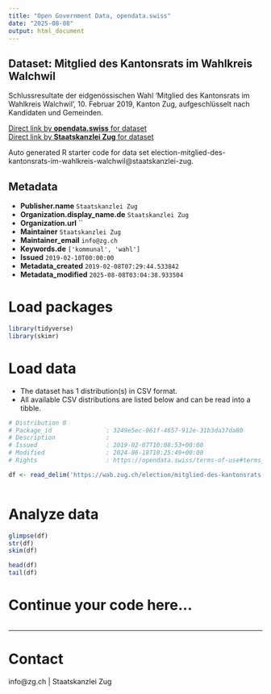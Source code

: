 ```yaml
---
title: "Open Government Data, opendata.swiss"
date: "2025-08-08"
output: html_document
---
```


## Dataset: Mitglied des Kantonsrats im Wahlkreis Walchwil

Schlussresultate der eidgenössischen Wahl 'Mitglied des Kantonsrats im Wahlkreis Walchwil', 10. Februar 2019, Kanton Zug, aufgeschlüsselt nach Kandidaten und Gemeinden.

[Direct link by **opendata.swiss** for dataset](https://opendata.swiss/de/dataset/mitglied-des-kantonsrats-im-wahlkreis-walchwil)<br>
[Direct link by **Staatskanzlei Zug** for dataset](https://wab.zug.ch/election/mitglied-des-kantonsrats-im-wahlkreis-walchwil/data)

Auto generated R starter code for data set election-mitglied-des-kantonsrats-im-wahlkreis-walchwil@staatskanzlei-zug.

## Metadata

- **Publisher.name** `Staatskanzlei Zug`
- **Organization.display_name.de** `Staatskanzlei Zug`
- **Organization.url** ``
- **Maintainer** `Staatskanzlei Zug`
- **Maintainer_email** `info@zg.ch`
- **Keywords.de** `['kommunal', 'wahl']`
- **Issued** `2019-02-10T00:00:00`
- **Metadata_created** `2019-02-08T07:29:44.533842`
- **Metadata_modified** `2025-08-08T03:04:38.933504`


# Load packages

```r

library(tidyverse)
library(skimr)

```

# Load data

-   The dataset has 1 distribution(s) in CSV format.
-   All available CSV distributions are listed below and can be read into a tibble.

```r

# Distribution 0
# Package_id               : 3249e5ec-061f-4657-912e-31b3da37da80
# Description              : 
# Issued                   : 2019-02-07T10:08:53+00:00
# Modified                 : 2024-06-18T10:25:49+00:00
# Rights                   : https://opendata.swiss/terms-of-use#terms_by

df <- read_delim('https://wab.zug.ch/election/mitglied-des-kantonsrats-im-wahlkreis-walchwil/data-csv')



```

# Analyze data

```r

glimpse(df)
str(df)
skim(df)

head(df)
tail(df)

```

# Continue your code here...

```r

```

------------------------------------------------------------------------

# Contact

info@zg.ch | Staatskanzlei Zug
